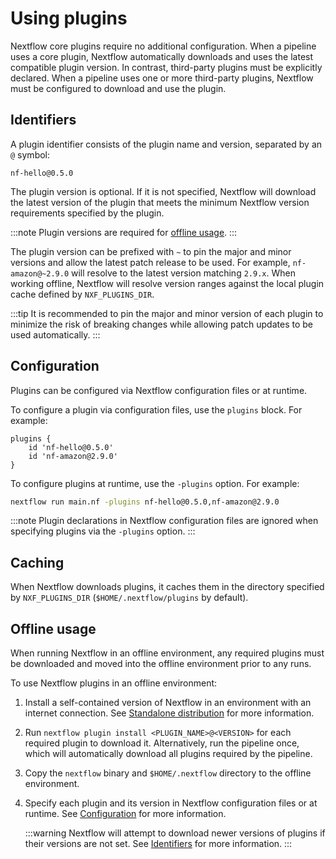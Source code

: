 
# Using plugins

Nextflow core plugins require no additional configuration. When a pipeline uses a core plugin, Nextflow automatically downloads and uses the latest compatible plugin version. In contrast, third-party plugins must be explicitly declared. When a pipeline uses one or more third-party plugins, Nextflow must be configured to download and use the plugin.

## Identifiers

A plugin identifier consists of the plugin name and version, separated by an `@` symbol:

```
nf-hello@0.5.0
```

The plugin version is optional. If it is not specified, Nextflow will download the latest version of the plugin that meets the minimum Nextflow version requirements specified by the plugin.

:::note
Plugin versions are required for [offline usage](#offline-usage).
:::

<AddedInVersion version="25.04.0" />

The plugin version can be prefixed with `~` to pin the major and minor versions and allow the latest patch release to be used. For example, `nf-amazon@~2.9.0` will resolve to the latest version matching `2.9.x`. When working offline, Nextflow will resolve version ranges against the local plugin cache defined by `NXF_PLUGINS_DIR`.

:::tip
It is recommended to pin the major and minor version of each plugin to minimize the risk of breaking changes while allowing patch updates to be used automatically.
:::

## Configuration

Plugins can be configured via Nextflow configuration files or at runtime.

To configure a plugin via configuration files, use the `plugins` block. For example:

```nextflow
plugins {
    id 'nf-hello@0.5.0'
    id 'nf-amazon@2.9.0'
}
```

To configure plugins at runtime, use the `-plugins` option. For example:

```bash
nextflow run main.nf -plugins nf-hello@0.5.0,nf-amazon@2.9.0
```

:::note
Plugin declarations in Nextflow configuration files are ignored when specifying plugins via the `-plugins` option.
:::

## Caching

When Nextflow downloads plugins, it caches them in the directory specified by `NXF_PLUGINS_DIR` (`$HOME/.nextflow/plugins` by default).

## Offline usage

When running Nextflow in an offline environment, any required plugins must be downloaded and moved into the offline environment prior to any runs.

To use Nextflow plugins in an offline environment:

1. Install a self-contained version of Nextflow in an environment with an internet connection. See [Standalone distribution][install-standalone] for more information.

2. Run `nextflow plugin install <PLUGIN_NAME>@<VERSION>` for each required plugin to download it. Alternatively, run the pipeline once, which will automatically download all plugins required by the pipeline.

3. Copy the `nextflow` binary and `$HOME/.nextflow` directory to the offline environment.

4. Specify each plugin and its version in Nextflow configuration files or at runtime. See [Configuration][using-plugins-config] for more information.

    :::warning
    Nextflow will attempt to download newer versions of plugins if their versions are not set. See [Identifiers][using-plugins-identifiers] for more information.
    :::

[install-standalone]: /nextflow_docs/nextflow_repo/docs/install.mdx#standalone-distribution
[using-plugins-config]: /nextflow_docs/nextflow_repo/docs/plugins/using-plugins.mdx#configuration
[using-plugins-identifiers]: /nextflow_docs/nextflow_repo/docs/plugins/using-plugins.mdx#using-plugins-identifiers
[using-plugins-identifiers]: /nextflow_docs/nextflow_repo/docs/plugins/using-plugins.mdx#identifiers

